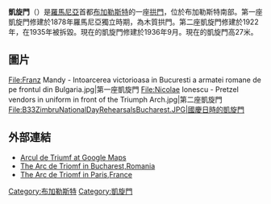 {{Otheruses|subject=|other=同名的建築物|凱旋門 (消歧義)}}
'''凱旋門'''（{{lang-ro|Arcul de Triumf}}）是[[羅馬尼亞|羅馬尼亞]]首都[[布加勒斯特|布加勒斯特]]的一座[[拱門|拱門]]，位於布加勒斯特南部。第一座凱旋門修建於1878年羅馬尼亞獨立時期，為木質拱門。第二座凱旋門修建於1922年，在1935年被拆毀。現在的凱旋門修建於1936年9月。現在的凱旋門高27米。

==圖片==
<gallery mode=packed heights=180px>
File:Franz Mandy - Intoarcerea victorioasa in Bucuresti a armatei romane de pe frontul din Bulgaria.jpg|第一座凱旋門
File:Nicolae Ionescu - Pretzel vendors in uniform in front of the Triumph Arch.jpg|第二座凱旋門
File:B33ZimbruNationalDayRehearsalsBucharest.JPG|國慶日時的凱旋門
</gallery>

==外部連結==
*[http://goo.gl/maps/aZpZu Arcul de Triumf at Google Maps]
*[https://web.archive.org/web/20150223192558/http://www.sorinmihalache.ro/arc-de-triomf/ The Arc de Triomf in Bucharest,Romania]
*[https://web.archive.org/web/20130715092150/http://www.panoramio.com/photo_explorer#view=photo&position=74&with_photo_id=68951546&order=date_desc&user=3351530#view=photo&position=74&with_photo_id=68951546&order=date_desc&user=3351530 The Arc de Triomf in Paris,France]

[[Category:布加勒斯特|Category:布加勒斯特]]
[[Category:凱旋門|Category:凱旋門]]